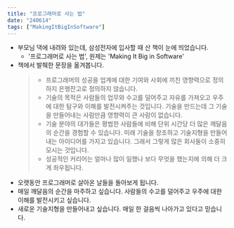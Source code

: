 ```yaml
---
title: "프로그래머로 사는 법"
date: "240614"
tags: ["MakingItBigInSoftware"]
---
```


- 부모님 댁에 내려와 있는데, 삼성전자에 입사할 때 산 책이 눈에 띄었습니다.
  - '프로그래머로 사는 법', 원제는 'Making It Big in Software'
- 책에서 발췌한 문장을 옮겨봅니다.
  > - 프로그래머의 성공을 업계에 대한 기여와 사회에 끼친 영향력으로 정의하지 은행잔고로 정의하지 않습니다.
  > - 기술의 목적은 사람들의 업무와 수고를 덜어주고 자유를 가져오고 우주에 대한 탐구와 이해를 발전시켜주는 것입니다. 기술을 만드는데 그 기술을 만들어내는 사람만큼 영향력이 큰 사람이 없습니다.
  > - 기술 분야의 대가들은 평범한 사람들에 비해 단위 시간당 더 많은 깨달음의 순간을 경험할 수 있습니다. 미래 기술을 창조하고 기술지형을 만들어내는 아이디어를 가지고 있습니다. 그래서 그렇게 많은 회사들이 소중히 모시는 것입니다.
  > - 성공적인 커리어는 얼마나 많이 일했나 보다 무엇을 했는지에 의해 더 크게 좌우됩니다.
- 오랫동안 프로그래머로 살아온 날들을 돌아보게 됩니다.
- 매일 깨달음의 순간을 마주하고 싶습니다. 사람들의 수고를 덜어주고 우주에 대한 이해를 발전시키고 싶습니다.
- 새로운 기술지형을 만들어내고 싶습니다. 매일 한 걸음씩 나아가고 있다고 믿습니다.
